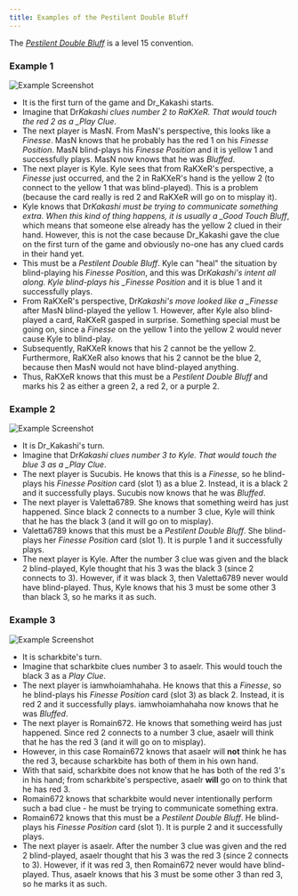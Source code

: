 ```yaml
---
title: Examples of the Pestilent Double Bluff
---
```


The _[Pestilent Double Bluff](../level-15.mdx#the-pestilent-double-bluff-pdb)_ is a level 15 convention.

### Example 1

![Example Screenshot](/img/examples/pestilent-double-bluff.png)

- It is the first turn of the game and Dr_Kakashi starts.
- Imagine that Dr*Kakashi clues number 2 to RaKXeR. That would touch the red 2 as a \_Play Clue*.
- The next player is MasN. From MasN's perspective, this looks like a _Finesse_. MasN knows that he probably has the red 1 on his _Finesse Position_. MasN blind-plays his _Finesse Position_ and it is yellow 1 and successfully plays. MasN now knows that he was _Bluffed_.
- The next player is Kyle. Kyle sees that from RaKXeR's perspective, a _Finesse_ just occurred, and the 2 in RaKXeR's hand is the yellow 2 (to connect to the yellow 1 that was blind-played). This is a problem (because the card really is red 2 and RaKXeR will go on to misplay it).
- Kyle knows that Dr*Kakashi must be trying to communicate something extra. When this kind of thing happens, it is usually a \_Good Touch Bluff*, which means that someone else already has the yellow 2 clued in their hand. However, this is not the case because Dr_Kakashi gave the clue on the first turn of the game and obviously no-one has any clued cards in their hand yet.
- This must be a _Pestilent Double Bluff_. Kyle can "heal" the situation by blind-playing his _Finesse Position_, and this was Dr*Kakashi's intent all along. Kyle blind-plays his \_Finesse Position* and it is blue 1 and it successfully plays.
- From RaKXeR's perspective, Dr*Kakashi's move looked like a \_Finesse* after MasN blind-played the yellow 1. However, after Kyle also blind-played a card, RaKXeR gasped in surprise. Something special must be going on, since a _Finesse_ on the yellow 1 into the yellow 2 would never cause Kyle to blind-play.
- Subsequently, RaKXeR knows that his 2 cannot be the yellow 2. Furthermore, RaKXeR also knows that his 2 cannot be the blue 2, because then MasN would not have blind-played anything.
- Thus, RaKXeR knows that this must be a _Pestilent Double Bluff_ and marks his 2 as either a green 2, a red 2, or a purple 2.

### Example 2

![Example Screenshot](/img/examples/pestilent-double-bluff-2.png)

- It is Dr_Kakashi's turn.
- Imagine that Dr*Kakashi clues number 3 to Kyle. That would touch the blue 3 as a \_Play Clue*.
- The next player is Sucubis. He knows that this is a _Finesse_, so he blind-plays his _Finesse Position_ card (slot 1) as a blue 2. Instead, it is a black 2 and it successfully plays. Sucubis now knows that he was _Bluffed_.
- The next player is Valetta6789. She knows that something weird has just happened. Since black 2 connects to a number 3 clue, Kyle will think that he has the black 3 (and it will go on to misplay).
- Valetta6789 knows that this must be a _Pestilent Double Bluff_. She blind-plays her _Finesse Position_ card (slot 1). It is purple 1 and it successfully plays.
- The next player is Kyle. After the number 3 clue was given and the black 2 blind-played, Kyle thought that his 3 was the black 3 (since 2 connects to 3). However, if it was black 3, then Valetta6789 never would have blind-played. Thus, Kyle knows that his 3 must be some other 3 than black 3, so he marks it as such.

### Example 3

![Example Screenshot](/img/examples/pestilent-double-bluff-3.png)

- It is scharkbite's turn.
- Imagine that scharkbite clues number 3 to asaelr. This would touch the black 3 as a _Play Clue_.
- The next player is iamwhoiamhahaha. He knows that this a _Finesse_, so he blind-plays his _Finesse Position_ card (slot 3) as black 2. Instead, it is red 2 and it successfully plays. iamwhoiamhahaha now knows that he was _Bluffed_.
- The next player is Romain672. He knows that something weird has just happened. Since red 2 connects to a number 3 clue, asaelr will think that he has the red 3 (and it will go on to misplay).
- However, in this case Romain672 knows that asaelr will **not** think he has the red 3, because scharkbite has both of them in his own hand.
- With that said, scharkbite does not know that he has both of the red 3's in his hand; from scharkbite's perspective, asaelr **will** go on to think that he has red 3.
- Romain672 knows that scharkbite would never intentionally perform such a bad clue - he must be trying to communicate something extra.
- Romain672 knows that this must be a _Pestilent Double Bluff_. He blind-plays his _Finesse Position_ card (slot 1). It is purple 2 and it successfully plays.
- The next player is asaelr. After the number 3 clue was given and the red 2 blind-played, asaelr thought that his 3 was the red 3 (since 2 connects to 3). However, if it was red 3, then Romain672 never would have blind-played. Thus, asaelr knows that his 3 must be some other 3 than red 3, so he marks it as such.
